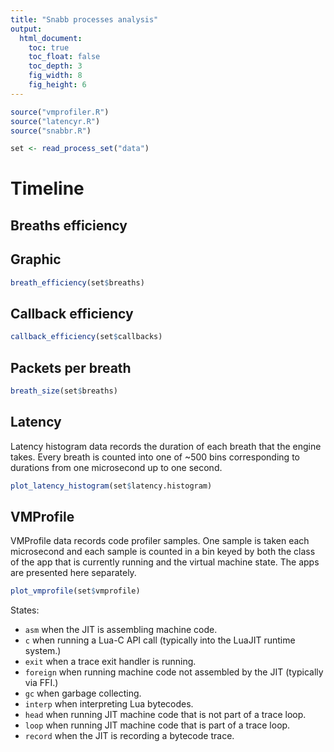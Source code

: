 ```yaml
---
title: "Snabb processes analysis"
output:
  html_document:
    toc: true
    toc_float: false
    toc_depth: 3
    fig_width: 8
    fig_height: 6
---
```


```r
source("vmprofiler.R")
source("latencyr.R")
source("snabbr.R")

set <- read_process_set("data")
```

# Timeline

## Breaths efficiency

## Graphic

```r
breath_efficiency(set$breaths)
```

## Callback efficiency

```r
callback_efficiency(set$callbacks)
```

## Packets per breath

```r
breath_size(set$breaths)
```

## Latency

Latency histogram data records the duration of each breath that the engine takes. Every breath is counted into one of ~500 bins corresponding to durations from one microsecond up to one second.

```r
plot_latency_histogram(set$latency.histogram)
```

## VMProfile

VMProfile data records code profiler samples. One sample is taken each microsecond and each sample is counted in a bin keyed by both the class of the app that is currently running and the virtual machine state. The apps are presented here separately.

```r
plot_vmprofile(set$vmprofile)
```

States:

- `asm` when the JIT is assembling machine code.
- `c` when running a Lua-C API call (typically into the LuaJIT runtime system.)
- `exit` when a trace exit handler is running.
- `foreign` when running machine code not assembled by the JIT (typically via FFI.)
- `gc` when garbage collecting.
- `interp` when interpreting Lua bytecodes.
- `head` when running JIT machine code that is not part of a trace loop.
- `loop` when running JIT machine code that is part of a trace loop.
- `record` when the JIT is recording a bytecode trace.


